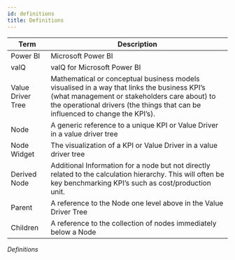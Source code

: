 ```yaml
---
id: definitions
title: Definitions
---
```



| Term              | Description                                                                                                                                                                                                                   |
| ----------------- | ----------------------------------------------------------------------------------------------------------------------------------------------------------------------------------------------------------------------------- |
| Power BI          | Microsoft Power BI                                                                                                                                                                                                            |
| valQ              | valQ for Microsoft Power BI                                                                                                                                                                                                   |
| Value Driver Tree | Mathematical or conceptual business models visualised in a way that links the business KPI’s (what management or stakeholders care about) to the operational drivers (the things that can be influenced to change the KPI’s). |
| Node              | A generic reference to a unique KPI or Value Driver in a value driver tree                                                                                                                                                    |
| Node Widget       | The visualization of a KPI or Value Driver in a value driver tree                                                                                                                                                             |
| Derived Node      | Additional Information for a node but not directly related to the calculation hierarchy. This will often be key benchmarking KPI’s such as cost/production unit.                                                              |
| Parent            | A reference to the Node one level above in the Value Driver Tree                                                                                                                                                              |
| Children          | A reference to the collection of nodes immediately below a Node                                                                                                                                                               |

*Definitions*
